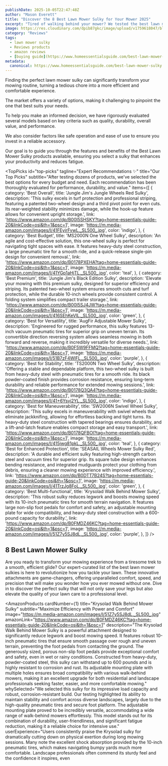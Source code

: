 ```yaml
---
publishDate: 2025-10-05T22:47:48Z
author: "Mason Everett"
title: "Discover the 8 Best Lawn Mower Sulky for Your Mower 2025"
excerpt: "Tired of walking behind your mower? We tested the best lawn mower sulky options to help you mow faster and with less fatigue. Find your perfect match today."
image: https://res.cloudinary.com/dpib87gkc/image/upload/v1759618047/blog_image_1759618046_opzdqp.webp
category: "Reviews"
tags:
  - lawn mower sulky
  - Reviews products
  - amazon reviews
  - [buying guide](https://www.homeessentialsguide.com/best-lawn-mower-small-lawn)
metadata:
  canonical: https://www.homeessentialsguide.com/best-lawn-mower-sulky
---
```



<p>
Finding the perfect lawn mower sulky can significantly transform your mowing routine, turning a tedious chore into a more efficient and comfortable experience.
</p>
<p>
The market offers a variety of options, making it challenging to pinpoint the one that best suits your needs.
</p>
<p>
To help you make an informed decision, we have rigorously evaluated several models based on key criteria such as quality, durability, overall value, and performance.
</p>
<p>
We also consider factors like safe operation and ease of use to ensure you invest in a reliable accessory.
</p>
<p>
Our goal is to guide you through the features and benefits of the Best Lawn Mower Sulky products available, ensuring you select a sulky that enhances your productivity and reduces fatigue.
</p>

<TopPicks
  id="top-picks"
  tagline="Expert Recommendations ✨"
  title="Our Top Picks"
  subtitle="After testing dozens of products, we've selected the best options for every budget and need. Each recommendation has been thoroughly evaluated for performance, durability, and value."
  items={[
    {
      category: 'Best Overall',
      title: 'Jungle Jim\'s Jungle Wheels Red Sulky',
      description: 'This sulky excels in turf protection and professional striping, featuring a patented two-wheel design and a third pivot point for even cuts. Its rear-weighted stability minimizes damage, while the hook-up feature allows for convenient upright storage.',
      link: 'https://www.amazon.com/dp/B00I5SHSKY?tag=home-essentials-guide-20&linkCode=osi&th=1&psc=1',
      image: 'https://m.media-amazon.com/images/I/41FEyirFvwL._SL500_.jpg',
      color: 'indigo',
    },
    {
      category: 'Best Budget',
      title: 'MS2000N One Wheel Sulky',
      description: 'An agile and cost-effective solution, this one-wheel sulky is perfect for navigating tight spaces with ease. It features heavy-duty steel construction, a large pneumatic tire for a smooth ride, and a quick-release single-pin design for convenient removal.',
      link: 'https://www.amazon.com/dp/B0178PXEHA?tag=home-essentials-guide-20&linkCode=osi&th=1&psc=1',
      image: 'https://m.media-amazon.com/images/I/41YGp1aHjTL._SL500_.jpg',
      color: 'teal',
    },
    {
      category: 'Best Premium',
      title: 'Jungle Jim\'s Black Edition Sulky',
      description: 'Elevate your mowing with this premium sulky, designed for superior efficiency and striping. Its patented two-wheel system ensures smooth cuts and turf protection, while the durable 10-inch wheels provide consistent control. A folding system simplifies compact trailer storage.',
      link: 'https://www.amazon.com/dp/B00I5SJ4JW?tag=home-essentials-guide-20&linkCode=osi&th=1&psc=1',
      image: 'https://m.media-amazon.com/images/I/416SEhKeVlL._SL500_.jpg',
      color: 'green',
    },
    {
      category: 'Best for Versatility',
      title: 'AugFir Adjustable Mower Sulky',
      description: 'Engineered for rugged performance, this sulky features 13-inch vacuum pneumatic tires for superior grip on uneven terrain. Its convertible direction reversing system allows seamless mowing in both forward and reverse, making it incredibly versatile for diverse needs.',
      link: 'https://www.amazon.com/dp/B0F5W9FFMQ?tag=home-essentials-guide-20&linkCode=osi&th=1&psc=1',
      image: 'https://m.media-amazon.com/images/I/51B7zF4WlFL._SL500_.jpg',
      color: 'purple',
    },
    {
      category: 'Best for Stability',
      title: 'TS2000N Two Wheel Sulky',
      description: 'Offering a stable and dependable platform, this two-wheel sulky is built from heavy-duty steel with pneumatic tires for a smooth ride. Its black powder-coated finish provides corrosion resistance, ensuring long-term durability and reliable performance for extended mowing sessions.',
      link: 'https://www.amazon.com/dp/B0178Q3QA4?tag=home-essentials-guide-20&linkCode=osi&th=1&psc=1',
      image: 'https://m.media-amazon.com/images/I/41+6Ysvj2YL._SL500_.jpg',
      color: 'indigo',
    },
    {
      category: 'Best for Maneuverability',
      title: 'SW2006N Swivel Wheel Sulky',
      description: 'This sulky excels in maneuverability with swivel wheels that eliminate jackknifing, allowing for effortless backing and tight turns. Its heavy-duty steel construction with tapered bearings ensures durability, and a lift-and-latch feature enables compact storage and easy transport.',
      link: 'https://www.amazon.com/dp/B0178QFBOI?tag=home-essentials-guide-20&linkCode=osi&th=1&psc=1',
      image: 'https://m.media-amazon.com/images/I/415jwg81pkL._SL500_.jpg',
      color: 'teal',
    },
    {
      category: 'Best for Enhanced Protection',
      title: 'SEASAIL Wheels Mower Sulky Red',
      description: 'A durable and efficient sulky featuring high-strength carbon steel and vacuum tires for superior grip. Its square tube design enhances bending resistance, and integrated mudguards protect your clothing from debris, ensuring a cleaner mowing experience with improved efficiency.',
      link: 'https://www.amazon.com/dp/B0DTT7B24S?tag=home-essentials-guide-20&linkCode=osi&th=1&psc=1',
      image: 'https://m.media-amazon.com/images/I/41TrzJg8FoL._SL500_.jpg',
      color: 'green',
    },
    {
      category: 'Best Multi-functional',
      title: 'Krysolad Walk Behind Mower Sulky',
      description: 'This robust sulky reduces legwork and boosts mowing speed with its 10-inch pneumatic tires for smooth terrain navigation. It features large non-slip foot pedals for comfort and safety, an adjustable mounting plate for wide compatibility, and heavy-duty steel construction with a 600-pound capacity for durability.',
      link: 'https://www.amazon.com/dp/B0FMDZ46KC?tag=home-essentials-guide-20&linkCode=osi&th=1&psc=1',
      image: 'https://m.media-amazon.com/images/I/51Z7y5SJ8dL._SL500_.jpg',
      color: 'purple',
    },
  ]}
/>

## 8 Best Lawn Mower Sulky

Are you ready to transform your mowing experience from a tiresome trek to a smooth, efficient glide? Our expert-curated list of the best lawn mower sulkies is here to revolutionize how you tackle your lawn. These innovative attachments are game-changers, offering unparalleled comfort, speed, and precision that will make you wonder how you ever mowed without one. Dive in to discover the perfect sulky that will not only save your legs but also elevate the quality of your lawn care to a professional level.

<AmazonProducts
  cardNumber={1}
  title="Krysolad Walk Behind Mower Sulky"
  subtitle="Maximize Efficiency with Power and Comfort"
  image="https://m.media-amazon.com/images/I/51Z7y5SJ8dL._SL500_.jpg"
  amazonLink="https://www.amazon.com/dp/B0FMDZ46KC?tag=home-essentials-guide-20&linkCode=osi&th=1&psc=1"
  description="The Krysolad Walk Behind Mower Sulky is a powerful attachment designed to significantly reduce legwork and boost mowing speed. It features robust 10-inch pneumatic tires that ensure smooth passage over rough and uneven terrain, preventing the foot pedals from contacting the ground. The generously sized, porous non-slip foot pedals provide exceptional comfort and safety, even in wet or rainy conditions. Constructed from heavy-duty, powder-coated steel, this sulky can withstand up to 600 pounds and is highly resistant to corrosion and rust. Its adjustable mounting plate with multiple holes ensures broad compatibility with various walk-behind mowers, making it an excellent upgrade for both residential and landscape professionals seeking faster, easier, and more comfortable mowing."
  whySelected="We selected this sulky for its impressive load capacity and robust, corrosion-resistant build. Our testing highlighted its ability to maintain stability and comfort across diverse landscapes, largely due to the high-quality pneumatic tires and secure foot platform. The adjustable mounting plate proved to be incredibly versatile, accommodating a wide range of walk-behind mowers effortlessly. This model stands out for its combination of durability, user-friendliness, and significant fatigue reduction, making it a reliable choice for intensive use."
  userExperience="Users consistently praise the Krysolad sulky for dramatically cutting down on physical exertion during long mowing sessions. Many note the excellent shock absorption provided by the 10-inch pneumatic tires, which makes navigating bumpy yards much more comfortable. Landscape professionals often commend its sturdy feel and the confidence it inspires, even